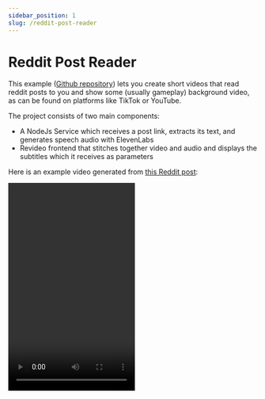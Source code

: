 ```yaml
---
sidebar_position: 1
slug: /reddit-post-reader
---
```



# Reddit Post Reader

This example ([Github repository](https://github.com/havenhq/reddit-post-video)) lets you create short videos that read reddit posts to you and show some (usually gameplay) background video, as can be found on platforms like TikTok or YouTube. 

The project consists of two main components:
- A NodeJs Service which receives a post link, extracts its text, and generates speech audio with ElevenLabs
- Revideo frontend that stitches together video and audio and displays the subtitles which it receives as parameters

Here is an example video generated from [this Reddit post](https://www.reddit.com/r/TrueOffMyChest/comments/1bllfgk/i_hate_having_old_parents/):

<video width="256" height="420" controls>
  <source src="https://revideo-example-assets.s3.amazonaws.com/reddit-post-reader-example.mp4" type="video/mp4" />
  Your browser does not support the video tag.
</video>
